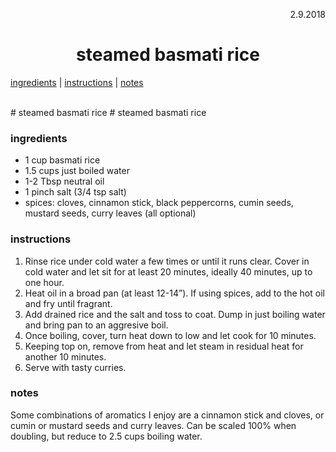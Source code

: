 <p align="right">2.9.2018</p>

<h1 align="center">steamed basmati rice</h1>

<div align="center">
  <a href="#ingredients">ingredients</a> | 
  <a href="#instructions">instructions</a> | 
  <a href="#notes">notes</a>
</div>
<br>
# steamed basmati rice
# steamed basmati rice

### ingredients
- 1 cup basmati rice
- 1.5 cups just boiled water
- 1-2 Tbsp neutral oil
- 1 pinch salt (3/4 tsp salt)
- spices: cloves, cinnamon stick, black peppercorns, cumin seeds, mustard seeds, curry leaves (all optional)

### instructions
1. Rinse rice under cold water a few times or until it runs clear.  Cover in cold water and let sit for at 
least 20 minutes, ideally 40 minutes, up to one hour.
1. Heat oil in a broad pan (at least 12-14").  If using spices, add to the hot oil and fry until fragrant. 
1. Add drained rice and the salt and toss to coat.  Dump in just boiling water and bring pan to an aggresive boil.
1. Once boiling, cover, turn heat down to low and let cook for 10 minutes.
1. Keeping top on, remove from heat and let steam in residual heat for another 10 minutes.
1. Serve with tasty curries.

### notes
Some combinations of aromatics I enjoy are a cinnamon stick and cloves, or cumin or mustard seeds and curry leaves. 
Can be scaled 100% when doubling, but reduce to 2.5 cups boiling water. 
